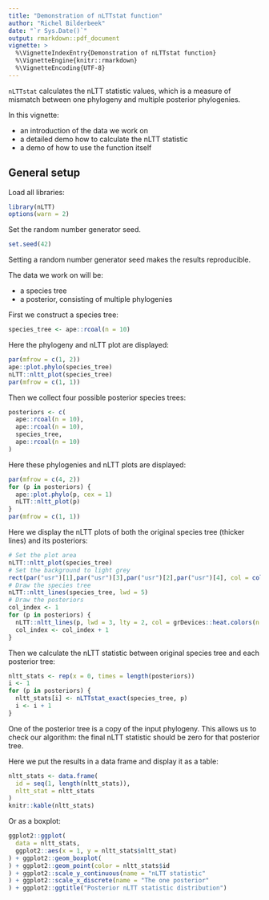 ```yaml
---
title: "Demonstration of nLTTstat function"
author: "Richel Bilderbeek"
date: "`r Sys.Date()`"
output: rmarkdown::pdf_document
vignette: >
  %\VignetteIndexEntry{Demonstration of nLTTstat function}
  %\VignetteEngine{knitr::rmarkdown}
  %\VignetteEncoding{UTF-8}
---
```


`nLTTstat` calculates the nLTT statistic values, which is
a measure of mismatch between one phylogeny and multiple posterior
phylogenies.

In this vignette:

 * an introduction of the data we work on
 * a detailed demo how to calculate the nLTT statistic
 * a demo of how to use the function itself

## General setup

Load all libraries:

```r
library(nLTT)
options(warn = 2)
```

Set the random number generator seed. 

```r
set.seed(42)
```

Setting a random number generator seed makes the results reproducible.

The data we work on will be:

 * a species tree
 * a posterior, consisting of multiple phylogenies

First we construct a species tree:

```r
species_tree <- ape::rcoal(n = 10)
```

Here the phylogeny and nLTT plot are displayed:

```r
par(mfrow = c(1, 2))
ape::plot.phylo(species_tree)
nLTT::nltt_plot(species_tree)
par(mfrow = c(1, 1))
```

Then we collect four possible posterior species trees:

```r
posteriors <- c(
  ape::rcoal(n = 10), 
  ape::rcoal(n = 10), 
  species_tree, 
  ape::rcoal(n = 10)
)
```

Here these phylogenies and nLTT plots are displayed:

```r
par(mfrow = c(4, 2))
for (p in posteriors) {
  ape::plot.phylo(p, cex = 1)
  nLTT::nltt_plot(p)
}
par(mfrow = c(1, 1))
```

Here we display the nLTT plots of both the original
species tree (thicker lines) and its posteriors:

```r
# Set the plot area
nLTT::nltt_plot(species_tree)
# Set the background to light grey
rect(par("usr")[1],par("usr")[3],par("usr")[2],par("usr")[4], col = colors()[240])
# Draw the species tree
nLTT::nltt_lines(species_tree, lwd = 5)
# Draw the posteriors
col_index <- 1
for (p in posteriors) {
  nLTT::nltt_lines(p, lwd = 3, lty = 2, col = grDevices::heat.colors(n = 4)[col_index])
  col_index <- col_index + 1
}
```

Then we calculate the nLTT statistic between original species
tree and each posterior tree:

```r
nltt_stats <- rep(x = 0, times = length(posteriors))
i <- 1
for (p in posteriors) {
  nltt_stats[i] <- nLTTstat_exact(species_tree, p)
  i <- i + 1
}
```

One of the posterior tree is a copy of the input phylogeny.
This allows us to check our algorithm: the final nLTT statistic
should be zero for that posterior tree.

Here we put the results in a data frame and display it as a table:

```r
nltt_stats <- data.frame(
  id = seq(1, length(nltt_stats)),
  nltt_stat = nltt_stats
)
knitr::kable(nltt_stats)
```

Or as a boxplot:

```r
ggplot2::ggplot(
  data = nltt_stats, 
  ggplot2::aes(x = 1, y = nltt_stats$nltt_stat)
) + ggplot2::geom_boxplot(
) + ggplot2::geom_point(color = nltt_stats$id
) + ggplot2::scale_y_continuous(name = "nLTT statistic"
) + ggplot2::scale_x_discrete(name = "The one posterior"
) + ggplot2::ggtitle("Posterior nLTT statistic distribution")
```
